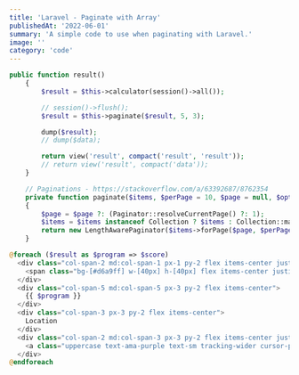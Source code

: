 ```yaml
---
title: 'Laravel - Paginate with Array'
publishedAt: '2022-06-01'
summary: 'A simple code to use when paginating with Laravel.'
image: ''
category: 'code'
---
```


```php
public function result()
    {
        $result = $this->calculator(session()->all());

        // session()->flush();
        $result = $this->paginate($result, 5, 3);

        dump($result);
        // dump($data);

        return view('result', compact('result', 'result'));
        // return view('result', compact('data'));
    }

    // Paginations - https://stackoverflow.com/a/63392687/8762354
    private function paginate($items, $perPage = 10, $page = null, $options = [])
    {
        $page = $page ?: (Paginator::resolveCurrentPage() ?: 1);
        $items = $items instanceof Collection ? $items : Collection::make($items);
        return new LengthAwarePaginator($items->forPage($page, $perPage), $items->count(), $perPage, $page, $options);
    }
```

```php
@foreach ($result as $program => $score)
  <div class="col-span-2 md:col-span-1 px-1 py-2 flex items-center justify-center">
    <span class="bg-[#d6a9ff] w-[40px] h-[40px] flex items-center justify-center rounded-full">{{ ceil($score) }}</span>
  </div>
  <div class="col-span-5 md:col-span-5 px-3 py-2 flex items-center">
    {{ $program }}
  </div>
  <div class="col-span-3 px-3 py-2 flex items-center">
    Location
  </div>
  <div class="col-span-2 md:col-span-3 px-3 py-2 flex items-center justify-center">
    <a class="uppercase text-ama-purple text-sm tracking-wider cursor-pointer hover:opacity-70 transition-all">Learn More</a>
  </div>
@endforeach
```